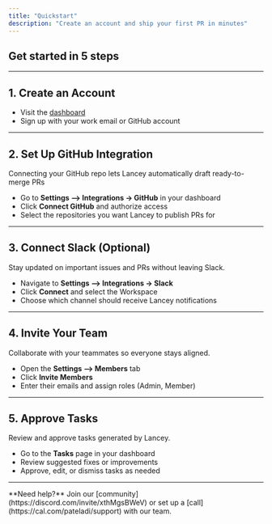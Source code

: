 ```yaml
---
title: "Quickstart"
description: "Create an account and ship your first PR in minutes"
---
```


## Get started in 5 steps

---

## 1. Create an Account

- Visit the [dashboard](https://platform.lancey.ai)
- Sign up with your work email or GitHub account

---

## 2. Set Up GitHub Integration

Connecting your GitHub repo lets Lancey automatically draft ready-to-merge PRs

- Go to **Settings --\> Integrations → GitHub** in your dashboard
- Click **Connect GitHub** and authorize access
- Select the repositories you want Lancey to publish PRs for

---

## 3. Connect Slack (Optional)

Stay updated on important issues and PRs without leaving Slack.

- Navigate to **Settings --\> Integrations → Slack**
- Click **Connect** and select the Workspace
- Choose which channel should receive Lancey notifications

---

## 4. Invite Your Team

Collaborate with your teammates so everyone stays aligned.

- Open the **Settings --\> Members** tab
- Click **Invite Members**
- Enter their emails and assign roles (Admin, Member)

---

## 5. Approve Tasks

Review and approve tasks generated by Lancey.

- Go to the **Tasks** page in your dashboard
- Review suggested fixes or improvements
- Approve, edit, or dismiss tasks as needed

---

<Note>
  **Need help?** Join our [community](https://discord.com/invite/xthMgsBWeV) or set up a [call](https://cal.com/pateladi/support) with our team.
</Note>